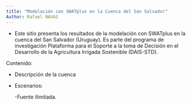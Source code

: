 ```yaml
---
title: "Modelación con SWATplus en la Cuenca del San Salvador"
Author: Rafael NAVAS
---
```


- Este sitio presenta los resultados de la modelación con SWATplus en la cuenca del San Salvador (Uruguay). Es parte del programa de investigación Plataforma para el Soporte a la toma de Decisión en el Desarrollo de la Agricultura Irrigada Sostenible (DAIS-STD). 

Contenido:

- Descripción de la cuenca
- Escenarios:

  -Fuente ilimitada.

